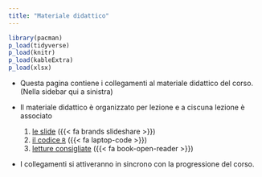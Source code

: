 ```yaml
---
title: "Materiale didattico"
---
```



```r
library(pacman)
p_load(tidyverse)
p_load(knitr)
p_load(kableExtra)
p_load(xlsx)
```

::: {.home}

- Questa pagina contiene i collegamenti al materiale didattico del corso. (Nella sidebar qui a sinistra)

- Il materiale didattico è organizzato per lezione e a ciscuna lezione è associato
  1. [le slide]() ({{< fa brands slideshare >}})
  2. [il codice `R`]() ({{< fa laptop-code >}})
  3. [letture consigliate]() ({{< fa book-open-reader >}})

- I collegamenti si attiveranno in sincrono con la progressione del corso.


:::
